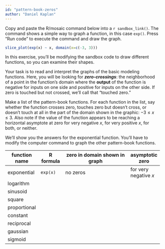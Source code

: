 ```yaml
---
id: "pattern-book-zeros"
author: "Daniel Kaplan"
---
```


::: {.scaffolding}
Copy and paste the R/mosaic command below into a `r sandbox_link()`. The command shows a simple way to graph a function, in this case `exp()`. Press "Run code" to execute the command and draw the graph.
```r
slice_plot(exp(x) ~ x, domain(x=c(-3, 3)))
```

In this exercise, you'll be modifying the sandbox code to draw different functions, so you can examine their shapes.

:::

Your task is to read and interpret the graphs of the basic modeling functions. Here, you will be looking for ***zero-crossings***: the neighborhood of a point in the function's domain where the **output** of the function is negative for inputs on one side and positive for inputs on the other side. If zero is touched but not crossed, we'll call that "touched zero."

Make a list of the pattern-book functions. For each function in the list, say whether the function crosses zero, touches zero but doesn't cross, or doesn't touch at all in the part of the domain shown in the graphic: $-3 \leq x \leq 3$. Also note if the value of the function appears to be reaching a horizontal asymptote at zero for very negative $x$, for very positive $x$, for both, or neither.

We'll show you the answers for the exponential function. You'll have to modify the computer command to graph the other pattern-book functions.

function name | R formula  | zero in domain shown in graph | asymptotic zero
--------------|------------|-------------------------------|--------------
exponential   | `exp(x)`   | no zeros                      | for very negative $x$
logarithm     |
sinusoid      |
square        |
proportional  |
constant      |
reciprocal    |
gaussian      |
sigmoid       |


